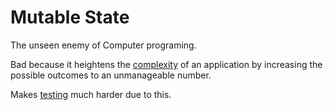 = Mutable State =

The unseen enemy of Computer programing.

Bad because it heightens the [[complexity]] of an application by increasing the possible outcomes to an unmanageable number.

Makes [[TDD|testing]] much harder due to this.
